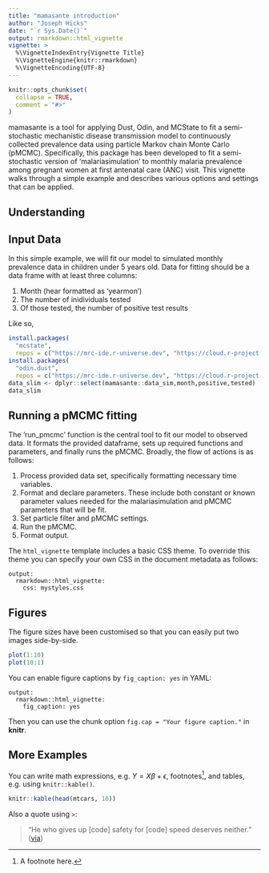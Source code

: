 ```yaml
---
title: "mamasante introduction"
author: "Joseph Hicks"
date: "`r Sys.Date()`"
output: rmarkdown::html_vignette
vignette: >
  %\VignetteIndexEntry{Vignette Title}
  %\VignetteEngine{knitr::rmarkdown}
  %\VignetteEncoding{UTF-8}
---
```


```r
knitr::opts_chunk$set(
  collapse = TRUE,
  comment = "#>"
)
```

mamasante is a tool for applying Dust, Odin, and MCState to fit a semi-stochastic mechanistic disease transmission model to continuously collected prevalence data using particle Markov chain Monte Carlo (pMCMC). Specifically, this package has been developed to fit a semi-stochastic version of 'malariasimulation' to monthly malaria prevalence among pregnant women at first antenatal care (ANC) visit. This vignette walks through a simple example and describes various options and settings that can be applied.

## Understanding 

## Input Data

In this simple example, we will fit our model to simulated monthly prevalence data in children under 5 years old. Data for fitting should be a data frame with at least three columns:

1.  Month (hear formatted as 'yearmon')
2.  The number of inidividuals tested
3.  Of those tested, the number of positive test results

Like so,

```r
install.packages(
  "mcstate",
  repos = c("https://mrc-ide.r-universe.dev", "https://cloud.r-project.org"))
install.packages(
  "odin.dust",
  repos = c("https://mrc-ide.r-universe.dev", "https://cloud.r-project.org"))
data_slim <- dplyr::select(mamasante::data_sim,month,positive,tested)
data_slim
```

## Running a pMCMC fitting

The 'run_pmcmc' function is the central tool to fit our model to observed data. It formats the provided dataframe, sets up required functions and parameters, and finally runs the pMCMC. Broadly, the flow of actions is as follows:

1.  Process provided data set, specifically formatting necessary time variables.
2.  Format and declare parameters. These include both constant or known parameter values needed for the malariasimulation and pMCMC parameters that will be fit.
3.  Set particle filter and pMCMC settings.
4.  Run the pMCMC.
5.  Format output.


The `html_vignette` template includes a basic CSS theme. To override this theme you can specify your own CSS in the document metadata as follows:

```         
output: 
  rmarkdown::html_vignette:
    css: mystyles.css
```

## Figures

The figure sizes have been customised so that you can easily put two images side-by-side.

```r
plot(1:10)
plot(10:1)
```

You can enable figure captions by `fig_caption: yes` in YAML:

```         
output:
  rmarkdown::html_vignette:
    fig_caption: yes
```

Then you can use the chunk option `fig.cap = "Your figure caption."` in **knitr**.

## More Examples

You can write math expressions, e.g. $Y = X\beta + \epsilon$, footnotes[^1], and tables, e.g. using `knitr::kable()`.

[^1]: A footnote here.

```r
knitr::kable(head(mtcars, 10))
```

Also a quote using `>`:

> "He who gives up [code] safety for [code] speed deserves neither." ([via](https://twitter.com/hadleywickham/status/504368538874703872))
